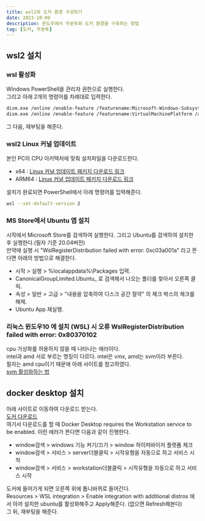 ```yaml
---
title: wsl2와 도커 환경 구성하기
date: 2023-10-09
description: 윈도우에서 우분투와 도커 환경을 구축하는 방법 
tag: [도커, 우분투]
---  
```


## wsl2 설치  
### wsl 활성화  
Windows PowerShell을 관리자 권한으로 실행한다.  
그리고 아래 2개의 명령어를 차례대로 입력한다.  
```bash
dism.exe /online /enable-feature /featurename:Microsoft-Windows-Subsystem-Linux /all /norestart
dism.exe /online /enable-feature /featurename:VirtualMachinePlatform /all /norestart
```
그 다음, 재부팅을 해준다.  

### wsl2 Linux 커널 업데이트  
본인 PC의 CPU 아키텍처에 맞춰 설치파일을 다운로드한다.  
- x64 : [Linux 커널 업데이트 패키지 다운로드 링크](https://wslstorestorage.blob.core.windows.net/wslblob/wsl_update_x64.msi)  
- ARM64 : [Linux 커널 업데이트 패키지 다운로드 링크](https://wslstorestorage.blob.core.windows.net/wslblob/wsl_update_arm64.msi)

설치가 완료되면 PowerShell에서 아래 명령어를 입력해준다.  
```bash
wsl --set-default-version 2
```

### MS Store에서 Ubuntu 앱 설치  
시작에서 Microsoft Store를 검색하여 실행한다. 그리고 Ubuntu를 검색하여 설치한 후 실행한다.(필자 기준 20.04버전)  
만약에 실행 시 "WslRegisterDistribution failed with error: 0xc03a001a" 라고 뜬다면 아래의 방법으로 해결한다.  
  - 시작 > 실행 > %localappdata%\Packages 입력.
  - CanonicalGroupLimited.Ubuntu_ 로 검색해서 나오는 폴더를 찾아서 오른쪽 클릭.
  - 속성 > 일반 > 고급 > "내용을 압축하여 디스크 공간 절약" 의 체크 박스의 체크를 해제.
  - Ubuntu App 재실행.

### 리눅스 윈도우10 에 설치 (WSL) 시 오류 WslRegisterDistribution failed with error: 0x80370102  
cpu 가상화를 허용하지 않을 때 나타나는 에러이다.  
intel과 amd 서로 부르는 명칭이 다르다. intel은 vmx, amd는 svm이라 부른다.  
필자는 amd cpu이기 때문에 아래 사이트를 참고하였다.  
[svm 활성화하는 법](https://gbworld.tistory.com/1604)  


## docker desktop 설치  
아래 사이트로 이동하여 다운로드 받는다.  
[도커 다운로드](https://www.docker.com/products/docker-desktop/)  
여기서 다운로드를 할 때 Docker Desktop requires the Workstation service to be enabled. 이런 에러가 뜬다면 다음과 같이 진행한다.  
- window검색 > windows 기능 켜기/끄기 > window 하이퍼바이저 플랫폼 체크
- window검색 > 서비스 > server더블클릭 > 시작유형을 자동으로 하고 서비스 시작
- window검색 > 서비스 > workstation더블클릭 > 시작유형을 자동으로 하고 서비스 시작

도커에 들어가게 되면 오른쪽 위에 톱니바퀴로 들어간다.  
Resources > WSL integration > Enable integration with additional distros 에서 아까 설치한 ubuntu를 활성화해주고 Apply해준다. (없으면 Refresh해본다)  
그 뒤, 재부팅을 해준다.  



